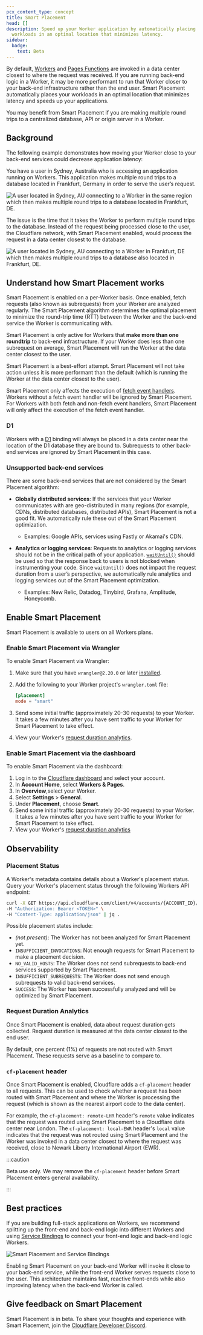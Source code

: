 ```yaml
---
pcx_content_type: concept
title: Smart Placement
head: []
description: Speed up your Worker application by automatically placing your
  workloads in an optimal location that minimizes latency.
sidebar:
  badge:
    text: Beta
---
```


By default, [Workers](/workers/) and [Pages Functions](/pages/functions/) are invoked in a data center closest to where the request was received. If you are running back-end logic in a Worker, it may be more performant to run that Worker closer to your back-end infrastructure rather than the end user. Smart Placement automatically places your workloads in an optimal location that minimizes latency and speeds up your applications.

You may benefit from Smart Placement if you are making multiple round trips to a centralized database, API or origin server in a Worker.

## Background

The following example demonstrates how moving your Worker close to your back-end services could decrease application latency:

You have a user in Sydney, Australia who is accessing an application running on Workers. This application makes multiple round trips to a database located in Frankfurt, Germany in order to serve the user’s request.

![A user located in Sydney, AU connecting to a Worker in the same region which then makes multiple round trips to a database located in Frankfurt, DE. ](~/assets/images/workers/platform/workers-smart-placement-disabled.png)

The issue is the time that it takes the Worker to perform multiple round trips to the database. Instead of the request being processed close to the user, the Cloudflare network, with Smart Placement enabled, would process the request in a data center closest to the database.

![A user located in Sydney, AU connecting to a Worker in Frankfurt, DE which then makes multiple round trips to a database also located in Frankfurt, DE. ](~/assets/images/workers/platform/workers-smart-placement-enabled.png)

## Understand how Smart Placement works

Smart Placement is enabled on a per-Worker basis. Once enabled, fetch requests (also known as subrequests) from your Worker are analyzed regularly. The Smart Placement algorithm determines the optimal placement to minimize the round-trip time (RTT) between the Worker and the back-end service the Worker is communicating with.

Smart Placement is only active for Workers that **make more than one roundtrip** to back-end infrastructure. If your Worker does less than one subrequest on average, Smart Placement will run the Worker at the data center closest to the user.

Smart Placement is a best-effort attempt. Smart Placement will not take action unless it is more performant than the default (which is running the Worker at the data center closest to the user).

Smart Placement only affects the execution of [fetch event handlers](/workers/runtime-apis/handlers/fetch/). Workers without a fetch event handler will be ignored by Smart Placement. For Workers with both fetch and non-fetch event handlers, Smart Placement will only affect the execution of the fetch event handler.

### D1

Workers with a [D1](/d1/) binding will always be placed in a data center near the location of the D1 database they are bound to. Subrequests to other back-end services are ignored by Smart Placement in this case.

### Unsupported back-end services

There are some back-end services that are not considered by the Smart Placement algorithm:

- **Globally distributed services**: If the services that your Worker communicates with are geo-distributed in many regions (for example, CDNs, distributed databases, distributed APIs), Smart Placement is not a good fit. We automatically rule these out of the Smart Placement optimization.

  - Examples: Google APIs, services using Fastly or Akamai's CDN.

- **Analytics or logging services**: Requests to analytics or logging services should not be in the critical path of your application. [`waitUntil()`](/workers/runtime-apis/context/#waituntil) should be used so that the response back to users is not blocked when instrumenting your code. Since `waitUntil()` does not impact the request duration from a user’s perspective, we automatically rule analytics and logging services out of the Smart Placement optimization.
  - Examples: New Relic, Datadog, Tinybird, Grafana, Amplitude, Honeycomb.

## Enable Smart Placement

Smart Placement is available to users on all Workers plans.

### Enable Smart Placement via Wrangler

To enable Smart Placement via Wrangler:

1. Make sure that you have `wrangler@2.20.0` or later [installed](/workers/wrangler/install-and-update/).

2. Add the following to your Worker project's `wrangler.toml` file:

   ```toml
   [placement]
   mode = "smart"
   ```

3. Send some initial traffic (approximately 20-30 requests) to your Worker. It takes a few minutes after you have sent traffic to your Worker for Smart Placement to take effect.

4. View your Worker's [request duration analytics](/workers/observability/metrics-and-analytics/).

### Enable Smart Placement via the dashboard

To enable Smart Placement via the dashboard:

1. Log in to the [Cloudflare dashboard](https://dash.cloudflare.com) and select your account.
2. In **Account Home**, select **Workers & Pages**.
3. In **Overview**,select your Worker.
4. Select **Settings** > **General**.
5. Under **Placement**, choose **Smart**.
6. Send some initial traffic (approximately 20-30 requests) to your Worker. It takes a few minutes after you have sent traffic to your Worker for Smart Placement to take effect.
7. View your Worker's [request duration analytics](/workers/observability/metrics-and-analytics/)

## Observability

### Placement Status

A Worker's metadata contains details about a Worker's placement status. Query your Worker's placement status through the following Workers API endpoint:

```bash
curl -X GET https://api.cloudflare.com/client/v4/accounts/{ACCOUNT_ID}/workers/services/{WORKER_NAME} \
-H "Authorization: Bearer <TOKEN>" \
-H "Content-Type: application/json" | jq .
```

Possible placement states include:

- _(not present)_: The Worker has not been analyzed for Smart Placement yet.
- `INSUFFICIENT_INVOCATIONS`: Not enough requests for Smart Placement to make a placement decision.
- `NO_VALID_HOSTS`: The Worker does not send subrequests to back-end services supported by Smart Placement.
- `INSUFFICIENT_SUBREQUESTS`: The Worker does not send enough subrequests to valid back-end services.
- `SUCCESS`: The Worker has been successfully analyzed and will be optimized by Smart Placement.

### Request Duration Analytics

Once Smart Placement is enabled, data about request duration gets collected. Request duration is measured at the data center closest to the end user.

By default, one percent (1%) of requests are not routed with Smart Placement. These requests serve as a baseline to compare to.

### `cf-placement` header

Once Smart Placement is enabled, Cloudflare adds a `cf-placement` header to all requests. This can be used to check whether a request has been routed with Smart Placement and where the Worker is processing the request (which is shown as the nearest airport code to the data center).

For example, the `cf-placement: remote-LHR` header's `remote` value indicates that the request was routed using Smart Placement to a Cloudflare data center near London. The `cf-placement: local-EWR` header's `local` value indicates that the request was not routed using Smart Placement and the Worker was invoked in a data center closest to where the request was received, close to Newark Liberty International Airport (EWR).

:::caution

Beta use only. We may remove the `cf-placement` header before Smart Placement enters general availability.

:::

## Best practices

If you are building full-stack applications on Workers, we recommend splitting up the front-end and back-end logic into different Workers and using [Service Bindings](/workers/runtime-apis/bindings/service-bindings/) to connect your front-end logic and back-end logic Workers.

![Smart Placement and Service Bindings](~/assets/images/workers/platform/smart-placement-service-bindings.png)

Enabling Smart Placement on your back-end Worker will invoke it close to your back-end service, while the front-end Worker serves requests close to the user. This architecture maintains fast, reactive front-ends while also improving latency when the back-end Worker is called.

## Give feedback on Smart Placement

Smart Placement is in beta. To share your thoughts and experience with Smart Placement, join the [Cloudflare Developer Discord](https://discord.cloudflare.com).
